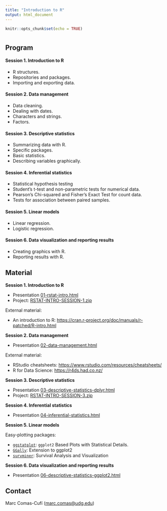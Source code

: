 ```yaml
---
title: "Introduction to R"
output: html_document
---
```


```r
knitr::opts_chunk$set(echo = TRUE)
```

#  {.tabset}

## Program

#### Session 1. Introduction to R

-   R structures.
-   Repositories and packages.
-   Importing and exporting data.

#### Session 2. Data management

-   Data cleaning.
-   Dealing with dates.
-   Characters and strings.
-   Factors.

#### Session 3. Descriptive statistics

-   Summarizing data with R.
-   Specific packages.
-   Basic statistics.
-   Describing variables graphically.

#### Session 4. Inferential statistics

-   Statistical hypothesis testing
-   Student's t-test and non-parametric tests for numerical data.
-   Pearson's Chi-squared and Fisher's Exact Test for count data.
-   Tests for association between paired samples.

#### Session 5. Linear models

-   Linear regression.
-   Logistic regression.

#### Session 6. Data visualization and reporting results

-   Creating graphics with R.
-   Reporting results with R.

## Material

__Session 1. Introduction to R__

-   Presentation [01-rstat-intro.html](01-rstat-intro.html)
-   Project: [RSTAT-INTRO-SESSION-1.zip](RSTAT-INTRO-SESSION-1.zip)

External material:

* An introduction to R: <https://cran.r-project.org/doc/manuals/r-patched/R-intro.html>


__Session 2. Data management__

-   Presentation [02-data-management.html](02-data-management.html)

External material:

* RStudio cheatsheets: <https://www.rstudio.com/resources/cheatsheets/>
* R for Data Science: <https://r4ds.had.co.nz/>

__Session 3. Descriptive statistics__

-   Presentation [03-descriptive-statistics-dplyr.html](03-descriptive-statistics-dplyr.html)
-   Project: [RSTAT-INTRO-SESSION-3.zip](RSTAT-INTRO-SESSION-3.zip)

__Session 4. Inferential statistics__

-   Presentation [04-inferential-statistics.html](04-inferential-statistics.html)

__Session 5. Linear models__

Easy-plotting packages:

- [`ggstatplot`](https://indrajeetpatil.github.io/ggstatsplot/index.html): `ggplot2` Based Plots with Statistical Details.
- [`GGally`](https://ggobi.github.io/ggally/index.html): Extension to ggplot2
- [`survminer`](https://rpkgs.datanovia.com/survminer/): Survival Analysis and Visualization

__Session 6. Data visualization and reporting results__

- Presentation [06-descriptive-statistics-ggplot2.html](06-descriptive-statistics-ggplot2.html)

<!-- ggstatsplot -->
<!-- https://www.datanovia.com/en/lessons/heatmap-in-r-static-and-interactive-visualization/ -->
<!-- Interaction networks -->
## Contact

Marc Comas-Cufí ([marc.comas\@udg.edu](mailto:marc.comas@udg.edu){.email})
